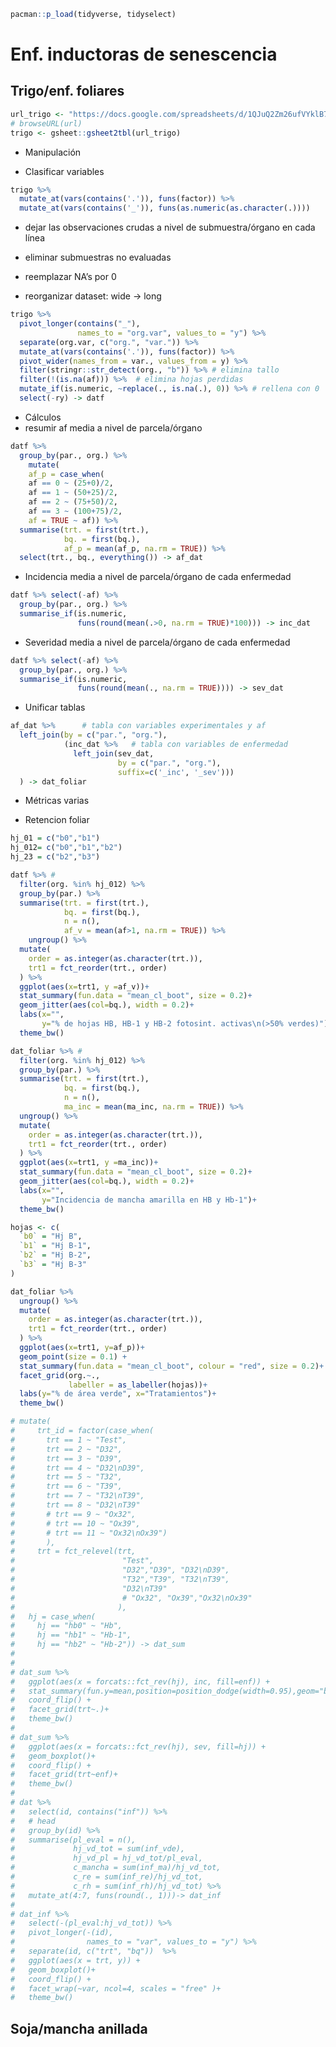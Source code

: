 ```r
pacman::p_load(tidyverse, tidyselect)
```


# Enf. inductoras de senescencia 

## Trigo/enf. foliares 

```r
url_trigo <- "https://docs.google.com/spreadsheets/d/1QJuQ2Zm26ufVYklB7vak6gQej3Xtyvbtj1yPKDlczD0/edit#gid=407239570"
# browseURL(url)
trigo <- gsheet::gsheet2tbl(url_trigo)

```

- Manipulación 

- Clasificar variables

```r
trigo %>%
  mutate_at(vars(contains('.')), funs(factor)) %>%
  mutate_at(vars(contains('_')), funs(as.numeric(as.character(.))))
```

- dejar las observaciones crudas a nivel de submuestra/órgano en cada línea
- eliminar submuestras no evaluadas
- reemplazar NA's por 0

- reorganizar dataset: wide -> long

```r
trigo %>% 
  pivot_longer(contains("_"), 
               names_to = "org.var", values_to = "y") %>% 
  separate(org.var, c("org.", "var.")) %>% 
  mutate_at(vars(contains('.')), funs(factor)) %>%  
  pivot_wider(names_from = var., values_from = y) %>% 
  filter(stringr::str_detect(org., "b")) %>% # elimina tallo 
  filter(!(is.na(af))) %>%  # elimina hojas perdidas
  mutate_if(is.numeric, ~replace(., is.na(.), 0)) %>% # rellena con 0
  select(-ry) -> datf 
```


- Cálculos 
- resumir af media a nivel de parcela/órgano 

```r

datf %>% 
  group_by(par., org.) %>% 
    mutate(
    af_p = case_when(
    af == 0 ~ (25+0)/2,
    af == 1 ~ (50+25)/2,
    af == 2 ~ (75+50)/2,
    af == 3 ~ (100+75)/2, 
    af = TRUE ~ af)) %>%
  summarise(trt. = first(trt.),
            bq. = first(bq.), 
            af_p = mean(af_p, na.rm = TRUE)) %>% 
  select(trt., bq., everything()) -> af_dat
```


- Incidencia media a nivel de parcela/órgano de cada enfermedad

```r
datf %>% select(-af) %>% 
  group_by(par., org.) %>% 
  summarise_if(is.numeric, 
               funs(round(mean(.>0, na.rm = TRUE)*100))) -> inc_dat
```


- Severidad media a nivel de parcela/órgano de cada enfermedad

```r
datf %>% select(-af) %>%
  group_by(par., org.) %>% 
  summarise_if(is.numeric, 
               funs(round(mean(., na.rm = TRUE)))) -> sev_dat
```


- Unificar tablas

```r
af_dat %>%      # tabla con variables experimentales y af 
  left_join(by = c("par.", "org."), 
            (inc_dat %>%   # tabla con variables de enfermedad 
              left_join(sev_dat, 
                        by = c("par.", "org."), 
                        suffix=c('_inc', '_sev')))
  ) -> dat_foliar 
```


- Métricas varias

- Retencion foliar 
```r

hj_01 = c("b0","b1")
hj_012= c("b0","b1","b2")
hj_23 = c("b2","b3")

datf %>% #
  filter(org. %in% hj_012) %>% 
  group_by(par.) %>% 
  summarise(trt. = first(trt.),
            bq. = first(bq.),
            n = n(),
            af_v = mean(af>1, na.rm = TRUE)) %>% 
    ungroup() %>%
  mutate(
    order = as.integer(as.character(trt.)),
    trt1 = fct_reorder(trt., order)
  ) %>% 
  ggplot(aes(x=trt1, y =af_v))+
  stat_summary(fun.data = "mean_cl_boot", size = 0.2)+
  geom_jitter(aes(col=bq.), width = 0.2)+
  labs(x="", 
       y="% de hojas HB, HB-1 y HB-2 fotosint. activas\n(>50% verdes)")+
  theme_bw()
```


```r

dat_foliar %>% #
  filter(org. %in% hj_012) %>% 
  group_by(par.) %>% 
  summarise(trt. = first(trt.),
            bq. = first(bq.),
            n = n(),
            ma_inc = mean(ma_inc, na.rm = TRUE)) %>% 
  ungroup() %>%
  mutate(
    order = as.integer(as.character(trt.)),
    trt1 = fct_reorder(trt., order)
  ) %>% 
  ggplot(aes(x=trt1, y =ma_inc))+
  stat_summary(fun.data = "mean_cl_boot", size = 0.2)+
  geom_jitter(aes(col=bq.), width = 0.2)+
  labs(x="", 
       y="Incidencia de mancha amarilla en HB y Hb-1")+
  theme_bw()
```


```r

hojas <- c(
  `b0` = "Hj B",
  `b1` = "Hj B-1",
  `b2` = "Hj B-2",
  `b3` = "Hj B-3"
)

dat_foliar %>% 
  ungroup() %>%
  mutate(
    order = as.integer(as.character(trt.)),
    trt1 = fct_reorder(trt., order)
  ) %>% 
  ggplot(aes(x=trt1, y=af_p))+
  geom_point(size = 0.1) + 
  stat_summary(fun.data = "mean_cl_boot", colour = "red", size = 0.2)+
  facet_grid(org.~.,
             labeller = as_labeller(hojas))+
  labs(y="% de área verde", x="Tratamientos")+  
  theme_bw()
```

```r
# mutate(
#     trt_id = factor(case_when(
#       trt == 1 ~ "Test",
#       trt == 2 ~ "D32",
#       trt == 3 ~ "D39",
#       trt == 4 ~ "D32\nD39",
#       trt == 5 ~ "T32",
#       trt == 6 ~ "T39",
#       trt == 7 ~ "T32\nT39",
#       trt == 8 ~ "D32\nT39"
#       # trt == 9 ~ "Ox32",             
#       # trt == 10 ~ "Ox39",
#       # trt == 11 ~ "Ox32\nOx39")
#       ),
#     trt = fct_relevel(trt, 
#                        "Test", 
#                        "D32","D39", "D32\nD39", 
#                        "T32","T39", "T32\nT39",
#                        "D32\nT39"
#                        # "Ox32", "Ox39","Ox32\nOx39"
#                       ),
#   hj = case_when(
#     hj == "hb0" ~ "Hb",
#     hj == "hb1" ~ "Hb-1",
#     hj == "hb2" ~ "Hb-2")) -> dat_sum 
# 
#       
# dat_sum %>%
#   ggplot(aes(x = forcats::fct_rev(hj), inc, fill=enf)) + 
#   stat_summary(fun.y=mean,position=position_dodge(width=0.95),geom="bar")+
#   coord_flip() +
#   facet_grid(trt~.)+
#   theme_bw()
# 
# dat_sum %>%
#   ggplot(aes(x = forcats::fct_rev(hj), sev, fill=hj)) + 
#   geom_boxplot()+
#   coord_flip() +
#   facet_grid(trt~enf)+
#   theme_bw()
# 
# dat %>%  
#   select(id, contains("inf")) %>% 
#   # head
#   group_by(id) %>% 
#   summarise(pl_eval = n(), 
#             hj_vd_tot = sum(inf_vde),
#             hj_vd_pl = hj_vd_tot/pl_eval,
#             c_mancha = sum(inf_ma)/hj_vd_tot,
#             c_re = sum(inf_re)/hj_vd_tot, 
#             c_rh = sum(inf_rh)/hj_vd_tot) %>% 
#   mutate_at(4:7, funs(round(., 1)))-> dat_inf
# 
# dat_inf %>% 
#   select(-(pl_eval:hj_vd_tot)) %>% 
#   pivot_longer(-(id), 
#                names_to = "var", values_to = "y") %>%
#   separate(id, c("trt", "bq"))  %>%
#   ggplot(aes(x = trt, y)) + 
#   geom_boxplot()+
#   coord_flip() +
#   facet_wrap(~var, ncol=4, scales = "free" )+
#   theme_bw()
```

## Soja/mancha anillada
